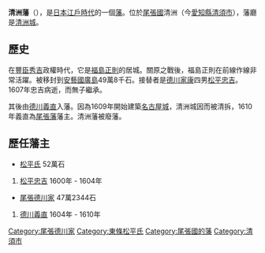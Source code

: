 '''清洲藩'''（{{jpn|j=清洲藩|hg=きよすはん|rm=Kiyosu han|f=y}}），是[[日本|日本]][[江戶時代|江戶時代]]的一個[[藩_(日本)|藩]]。位於[[尾張國|尾張國]]清洲（今[[愛知縣|愛知縣]][[清須市|清須市]]），藩廳是[[清洲城|清洲城]]。

==歷史==
在[[豐臣秀吉|豐臣秀吉]]政權時代，它是[[福島正則|福島正則]]的居城。關原之戰後，福島正則在前線作線非常活躍。被移封到[[安藝國|安藝國]][[廣島藩|廣島]]49萬8千石。接替者是[[德川家康|德川家康]]四男[[松平忠吉|松平忠吉]]。1607年忠吉病逝，而無子繼承。

其後由[[德川義直|德川義直]]入藩。因為1609年開始建築[[名古屋城|名古屋城]]，清洲城因而被清拆，1610年義直為[[尾張藩|尾張藩]]藩主。清洲藩被廢藩。

==歷任藩主==
*[[松平氏|松平氏]] 52萬石
#[[松平忠吉|松平忠吉]] 1600年 - 1604年

*[[尾張德川家|尾張德川家]] 47萬2344石
#[[德川義直|德川義直]] 1604年 - 1610年

{{DEFAULTSORT:Kiyosu-han}}

[[Category:尾張德川家|Category:尾張德川家]]
[[Category:東條松平氏|Category:東條松平氏]]
[[Category:尾張國的藩|Category:尾張國的藩]]
[[Category:清須市|Category:清須市]]